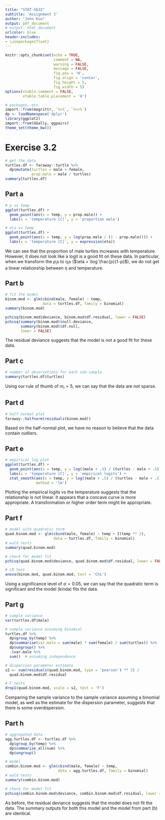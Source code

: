 ```yaml
---
title: "STAT-S632"
subtitle: 'Assignment 3'
author: "John Koo"
output: pdf_document
# output: html_document
urlcolor: blue
header-includes:
- \usepackage{float}
---
```


```r
knitr::opts_chunk$set(echo = TRUE, 
                      comment = NA, 
                      warning = FALSE, 
                      message = FALSE, 
                      fig.pos = 'H', 
                      fig.align = 'center', 
                      fig.height = 5, 
                      fig.width = 5)
options(xtable.comment = FALSE, 
        xtable.table.placement = 'H')
```

```r
# packages, etc.
import::from(magrittr, `%>%`, `%<>%`)
dp <- loadNamespace('dplyr')
library(ggplot2)
import::from(GGally, ggpairs)
theme_set(theme_bw())
```

# Exercise 3.2

```r
# get the data
turtles.df <- faraway::turtle %>% 
  dp$mutate(turtles = male + female, 
            prop.male = male / turtles)
summary(turtles.df)
```

## Part a

```r
# p vs temp
ggplot(turtles.df) + 
  geom_point(aes(x = temp, y = prop.male)) + 
  labs(x = 'temperature [C]', y = 'proportion male')

# eta vs temp
ggplot(turtles.df) + 
  geom_point(aes(x = temp, y = log(prop.male / (1 - prop.male)))) + 
  labs(x = 'temperature [C]', y = expression(eta))
```

We can see that the proportion of male turtles increases with temperature. 
However, it does not look like a logit is a good fit on these data. In 
particular, when we transform the $p_i$s to $\eta_i$s 
($\eta = \log \frac{p}{1-p}$), we do not get a linear relationship between 
$\eta$ and temperature.

## Part b

```r
# fit the model
binom.mod <- glm(cbind(male, female) ~ temp, 
                 data = turtles.df, family = binomial)
summary(binom.mod)

pchisq(binom.mod$deviance, binom.mod$df.residual, lower = FALSE)
pchisq(summary(binom.mod)$null.deviance, 
       summary(binom.mod)$df.null, 
       lower = FALSE)
```

The residual deviance suggests that the model is not a good fit for these data.

## Part c

```r
# number of observations for each sub-sample
summary(turtles.df$turtles)
```

Using our rule of thumb of $m_i > 5$, we can say that the data are not sparse.

## Part d

```r
# half normal plot
faraway::halfnorm(residuals(binom.mod))
```

Based on the half-normal plot, we have no reason to believe that the data 
contain outliers.

## Part e

```r
# empirical log plot
ggplot(turtles.df) + 
  geom_point(aes(x = temp, y = log((male + .5) / (turtles - male + .5)))) + 
  labs(x = 'temperature [C]', y = 'empirical logits') + 
  stat_smooth(aes(x = temp, y = log((male + .5) / (turtles - male + .5))), 
              method = 'lm')
```

Plotting the empirical logits vs the temperature suggests that the relationship 
is not linear. It appears that a concave curve is more appropriate. A 
transformation or higher order term might be appropriate.

## Part f

```r
# model with quadratic term
quad.binom.mod <- glm(cbind(male, female) ~ temp + I(temp ** 2), 
                      data = turtles.df, family = binomial)
# wald tests
summary(quad.binom.mod)

# check for model fit
pchisq(quad.binom.mod$deviance, quad.binom.mod$df.residual, lower = FALSE)

# LR test
anova(binom.mod, quad.binom.mod, test = 'Chi')
```

Using a significance level of $\alpha = 0.05$, we can say that the quadratic 
term is significant and the model (kinda) fits the data. 

## Part g

```r
# sample variance
var(turtles.df$male)

# sample variance assuming binomial
turtles.df %>% 
  dp$group_by(temp) %>% 
  dp$summarise(var.male = sum(male) * sum(female) / sum(turtles)) %>% 
  dp$ungroup() %>% 
  .$var.male %>% 
  sum()  # assuming independence

# dispersion parameter estimate
s2 <- sum(residuals(quad.binom.mod, type = 'pearson') ** 2) / 
  quad.binom.mod$df.residual

# F tests
drop1(quad.binom.mod, scale = s2, test = 'F')
```

Comparing the sample variance to the sample variance assuming a binomial model, 
as well as the estimate for the dispersion parameter, suggests that there is 
some overdispersion. 

## Part h

```r
# aggregated data
agg.turtles.df <- turtles.df %>% 
  dp$group_by(temp) %>% 
  dp$summarise_all(sum) %>% 
  dp$ungroup() 

# model
combin.binom.mod <- glm(cbind(male, female) ~ temp, 
                        data = agg.turtles.df, family = binomial)
# wald tests
summary(combin.binom.mod)

# check for model fit
pchisq(combin.binom.mod$deviance, combin.binom.mod$df.residual, lower = FALSE)
```

As before, the residual deviance suggests that the model does not fit the data. 
The summary outputs for both this model and the model from part (b) are 
identical. 